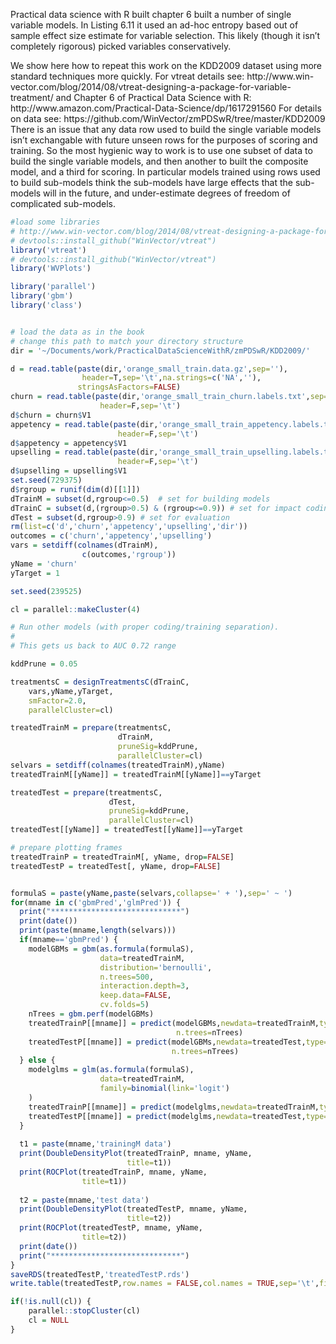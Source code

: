 

Practical data science with R built chapter 6 built a number of single variable models.
In Listing 6.11 it used an ad-hoc entropy based out of sample effect size estimate
for variable selection.  This likely (though it isn't completely rigorous) picked 
variables conservatively.

We show here how to repeat this work on the KDD2009 dataset using more standard
techniques more quickly.
For vtreat details see: 
   http://www.win-vector.com/blog/2014/08/vtreat-designing-a-package-for-variable-treatment/
and Chapter 6 of Practical Data Science with R: 
    http://www.amazon.com/Practical-Data-Science/dp/1617291560
For details on data see: 
    https://github.com/WinVector/zmPDSwR/tree/master/KDD2009
There is an issue that any data row used to build the single variable models isn't
exchangable with future unseen rows for the purposes of scoring and training.  So
the most hygienic way to work is to use one subset of data to build the single variable models,
and then another to built the composite model, and a third for scoring.  In particular
models trained using rows used to build sub-models think the sub-models have large effects
that the sub-models will in the future, and under-estimate degrees of freedom of complicated
sub-models.

```r
#load some libraries
# http://www.win-vector.com/blog/2014/08/vtreat-designing-a-package-for-variable-treatment/
# devtools::install_github("WinVector/vtreat")
library('vtreat')
# devtools::install_github("WinVector/vtreat")
library('WVPlots')

library('parallel')
library('gbm')
library('class')


# load the data as in the book
# change this path to match your directory structure
dir = '~/Documents/work/PracticalDataScienceWithR/zmPDSwR/KDD2009/' 

d = read.table(paste(dir,'orange_small_train.data.gz',sep=''),
                header=T,sep='\t',na.strings=c('NA',''), 
               stringsAsFactors=FALSE)
churn = read.table(paste(dir,'orange_small_train_churn.labels.txt',sep=''),
                    header=F,sep='\t')
d$churn = churn$V1
appetency = read.table(paste(dir,'orange_small_train_appetency.labels.txt',sep=''),
                        header=F,sep='\t')
d$appetency = appetency$V1
upselling = read.table(paste(dir,'orange_small_train_upselling.labels.txt',sep=''),
                        header=F,sep='\t')
d$upselling = upselling$V1
set.seed(729375)
d$rgroup = runif(dim(d)[[1]])
dTrainM = subset(d,rgroup<=0.5)  # set for building models
dTrainC = subset(d,(rgroup>0.5) & (rgroup<=0.9)) # set for impact coding
dTest = subset(d,rgroup>0.9) # set for evaluation
rm(list=c('d','churn','appetency','upselling','dir'))
outcomes = c('churn','appetency','upselling')
vars = setdiff(colnames(dTrainM),
                c(outcomes,'rgroup'))
yName = 'churn'
yTarget = 1

set.seed(239525)

cl = parallel::makeCluster(4)
```




```r
# Run other models (with proper coding/training separation).
#
# This gets us back to AUC 0.72 range

kddPrune = 0.05

treatmentsC = designTreatmentsC(dTrainC,
    vars,yName,yTarget,
    smFactor=2.0, 
    parallelCluster=cl)

treatedTrainM = prepare(treatmentsC,
                        dTrainM,
                        pruneSig=kddPrune, 
                        parallelCluster=cl)
selvars = setdiff(colnames(treatedTrainM),yName)
treatedTrainM[[yName]] = treatedTrainM[[yName]]==yTarget

treatedTest = prepare(treatmentsC,
                      dTest,
                      pruneSig=kddPrune, 
                      parallelCluster=cl)
treatedTest[[yName]] = treatedTest[[yName]]==yTarget

# prepare plotting frames
treatedTrainP = treatedTrainM[, yName, drop=FALSE]
treatedTestP = treatedTest[, yName, drop=FALSE]


formulaS = paste(yName,paste(selvars,collapse=' + '),sep=' ~ ')
for(mname in c('gbmPred','glmPred')) {
  print("*****************************")
  print(date())
  print(paste(mname,length(selvars)))
  if(mname=='gbmPred') {
    modelGBMs = gbm(as.formula(formulaS),
                    data=treatedTrainM,
                    distribution='bernoulli',
                    n.trees=500,
                    interaction.depth=3,
                    keep.data=FALSE,
                    cv.folds=5)
    nTrees = gbm.perf(modelGBMs)
    treatedTrainP[[mname]] = predict(modelGBMs,newdata=treatedTrainM,type='response',
                                     n.trees=nTrees) 
    treatedTestP[[mname]] = predict(modelGBMs,newdata=treatedTest,type='response',
                                    n.trees=nTrees)
  } else {
    modelglms = glm(as.formula(formulaS),
                    data=treatedTrainM,
                    family=binomial(link='logit')
    )
    treatedTrainP[[mname]] = predict(modelglms,newdata=treatedTrainM,type='response')
    treatedTestP[[mname]] = predict(modelglms,newdata=treatedTest,type='response')
  }
  
  t1 = paste(mname,'trainingM data')
  print(DoubleDensityPlot(treatedTrainP, mname, yName, 
                          title=t1))
  print(ROCPlot(treatedTrainP, mname, yName, 
                title=t1))
  
  t2 = paste(mname,'test data')
  print(DoubleDensityPlot(treatedTestP, mname, yName, 
                          title=t2))
  print(ROCPlot(treatedTestP, mname, yName, 
                title=t2))
  print(date())
  print("*****************************")
}
saveRDS(treatedTestP,'treatedTestP.rds')
write.table(treatedTestP,row.names = FALSE,col.names = TRUE,sep='\t',file='treatedTestP.tsv')
```

```r
if(!is.null(cl)) {
    parallel::stopCluster(cl)
    cl = NULL
}
```

